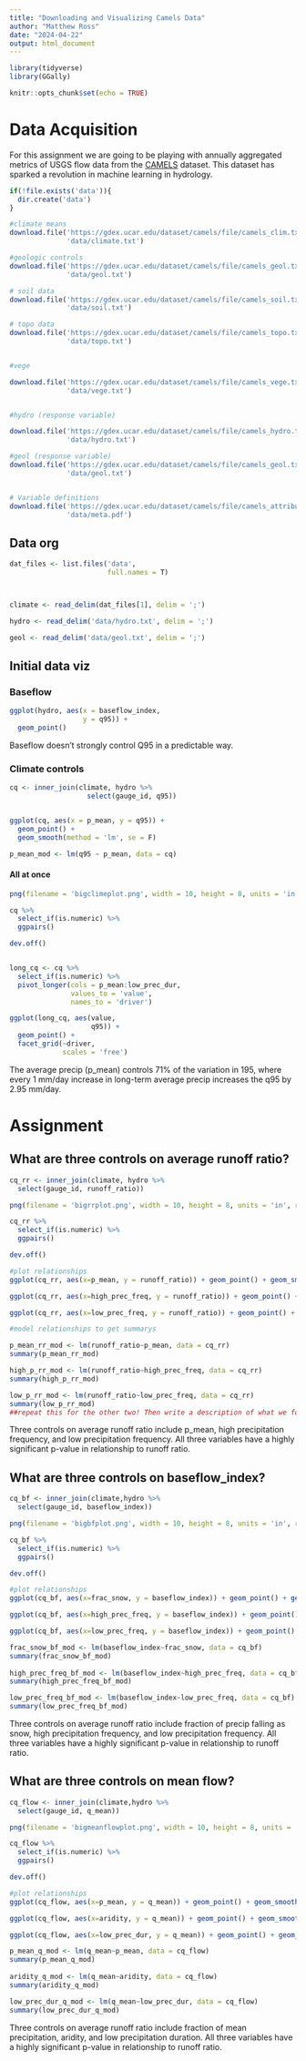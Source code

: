 ```yaml
---
title: "Downloading and Visualizing Camels Data"
author: "Matthew Ross"
date: "2024-04-22"
output: html_document
---
```


```r
library(tidyverse)
library(GGally)

knitr::opts_chunk$set(echo = TRUE)
```

# Data Acquisition

For this assignment we are going to be playing with annually aggregated metrics of USGS flow data from the [CAMELS](https://ral.ucar.edu/solutions/products/camels) dataset. This dataset has sparked a revolution in machine learning in hydrology.

```r
if(!file.exists('data')){
  dir.create('data')
}

#climate means
download.file('https://gdex.ucar.edu/dataset/camels/file/camels_clim.txt',
              'data/climate.txt')

#geologic controls
download.file('https://gdex.ucar.edu/dataset/camels/file/camels_geol.txt',
              'data/geol.txt')

# soil data
download.file('https://gdex.ucar.edu/dataset/camels/file/camels_soil.txt',
              'data/soil.txt')

# topo data
download.file('https://gdex.ucar.edu/dataset/camels/file/camels_topo.txt',
              'data/topo.txt')


#vege 

download.file('https://gdex.ucar.edu/dataset/camels/file/camels_vege.txt',
              'data/vege.txt')


#hydro (response variable)

download.file('https://gdex.ucar.edu/dataset/camels/file/camels_hydro.txt',
              'data/hydro.txt')

#geol (response variable)
download.file('https://gdex.ucar.edu/dataset/camels/file/camels_geol.txt',
              'data/geol.txt')


# Variable definitions
download.file('https://gdex.ucar.edu/dataset/camels/file/camels_attributes_v2.0.pdf',
              'data/meta.pdf')

```

## Data org

```r
dat_files <- list.files('data',
                        full.names = T)



climate <- read_delim(dat_files[1], delim = ';')

hydro <- read_delim('data/hydro.txt', delim = ';')

geol <- read_delim('data/geol.txt', delim = ';')
```

## Initial data viz

### Baseflow

```r

ggplot(hydro, aes(x = baseflow_index,
                  y = q95)) + 
  geom_point()
```

Baseflow doesn't strongly control Q95 in a predictable way.

### Climate controls

```r

cq <- inner_join(climate, hydro %>%
                   select(gauge_id, q95))


ggplot(cq, aes(x = p_mean, y = q95)) + 
  geom_point() + 
  geom_smooth(method = 'lm', se = F)

p_mean_mod <- lm(q95 ~ p_mean, data = cq)
```

#### All at once

```r

png(filename = 'bigclimeplot.png', width = 10, height = 8, units = 'in', res = 300)

cq %>%
  select_if(is.numeric) %>%
  ggpairs()

dev.off()


long_cq <- cq %>%
  select_if(is.numeric) %>%
  pivot_longer(cols = p_mean:low_prec_dur,
               values_to = 'value',
               names_to = 'driver')

ggplot(long_cq, aes(value,
                    q95)) +
  geom_point() +
  facet_grid(~driver,
             scales = 'free')
```

The average precip (p_mean) controls 71% of the variation in 195, where every 1 mm/day increase in long-term average precip increases the q95 by 2.95 mm/day.

# Assignment

## What are three controls on average runoff ratio?

```r
cq_rr <- inner_join(climate, hydro %>%
  select(gauge_id, runoff_ratio))
```

```r
png(filename = 'bigrrplot.png', width = 10, height = 8, units = 'in', res = 300)

cq_rr %>%
  select_if(is.numeric) %>%
  ggpairs()

dev.off()
```

```r
#plot relationships
ggplot(cq_rr, aes(x=p_mean, y = runoff_ratio)) + geom_point() + geom_smooth(method = "lm", se = F)

ggplot(cq_rr, aes(x=high_prec_freq, y = runoff_ratio)) + geom_point() + geom_smooth(method = "lm", se = F)

ggplot(cq_rr, aes(x=low_prec_freq, y = runoff_ratio)) + geom_point() + geom_smooth(method = "lm", se = F)
```

```r
#model relationships to get summarys

p_mean_rr_mod <- lm(runoff_ratio~p_mean, data = cq_rr)
summary(p_mean_rr_mod)

high_p_rr_mod <- lm(runoff_ratio~high_prec_freq, data = cq_rr)
summary(high_p_rr_mod)

low_p_rr_mod <- lm(runoff_ratio~low_prec_freq, data = cq_rr)
summary(low_p_rr_mod)
##repeat this for the other two! Then write a description of what we found
```

Three controls on average runoff ratio include p_mean, high precipitation frequency, and low precipitation frequency. All three variables have a highly significant p-value in relationship to runoff ratio.

## What are three controls on baseflow_index?

```r
cq_bf <- inner_join(climate,hydro %>%
  select(gauge_id, baseflow_index))
```

```r
png(filename = 'bigbfplot.png', width = 10, height = 8, units = 'in', res = 300)

cq_bf %>%
  select_if(is.numeric) %>%
  ggpairs()

dev.off()
```

```r
#plot relationships
ggplot(cq_bf, aes(x=frac_snow, y = baseflow_index)) + geom_point() + geom_smooth(method = "lm", se = F)

ggplot(cq_bf, aes(x=high_prec_freq, y = baseflow_index)) + geom_point() + geom_smooth(method = "lm", se = F)

ggplot(cq_bf, aes(x=low_prec_freq, y = baseflow_index)) + geom_point() + geom_smooth(method = "lm", se = F)
```

```r
frac_snow_bf_mod <- lm(baseflow_index~frac_snow, data = cq_bf)
summary(frac_snow_bf_mod)
        
high_prec_freq_bf_mod <- lm(baseflow_index~high_prec_freq, data = cq_bf)
summary(high_prec_freq_bf_mod)

low_prec_freq_bf_mod <- lm(baseflow_index~low_prec_freq, data = cq_bf)
summary(low_prec_freq_bf_mod)
```

Three controls on average runoff ratio include fraction of precip falling as snow, high precipitation frequency, and low precipitation frequency. All three variables have a highly significant p-value in relationship to runoff ratio.

## What are three controls on mean flow?

```r
cq_flow <- inner_join(climate,hydro %>%
  select(gauge_id, q_mean))
```

```r
png(filename = 'bigmeanflowplot.png', width = 10, height = 8, units = 'in', res = 300)

cq_flow %>%
  select_if(is.numeric) %>%
  ggpairs()

dev.off()
```

```r
#plot relationships
ggplot(cq_flow, aes(x=p_mean, y = q_mean)) + geom_point() + geom_smooth(method = "lm", se = F)

ggplot(cq_flow, aes(x=aridity, y = q_mean)) + geom_point() + geom_smooth(method = "lm", se = F)

ggplot(cq_flow, aes(x=low_prec_dur, y = q_mean)) + geom_point() + geom_smooth(method = "lm", se = F)
```

```r
p_mean_q_mod <- lm(q_mean~p_mean, data = cq_flow)
summary(p_mean_q_mod)
        
aridity_q_mod <- lm(q_mean~aridity, data = cq_flow)
summary(aridity_q_mod)

low_prec_dur_q_mod <- lm(q_mean~low_prec_dur, data = cq_flow)
summary(low_prec_dur_q_mod)
```

Three controls on average runoff ratio include fraction of mean precipitation, aridity, and low precipitation duration. All three variables have a highly significant p-value in relationship to runoff ratio.
